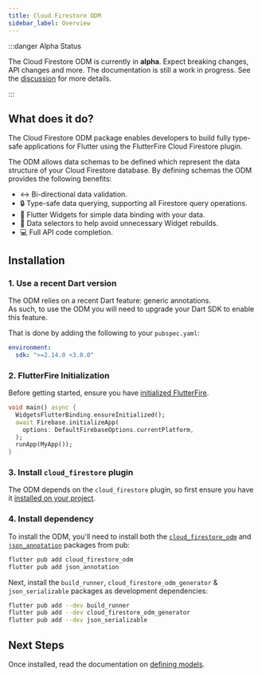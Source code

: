 ```yaml
---
title: Cloud Firestore ODM
sidebar_label: Overview
---
```


:::danger Alpha Status

The Cloud Firestore ODM is currently in **alpha**. Expect breaking changes, API changes and more. The documentation is still a work in progress.
See the [discussion](https://github.com/FirebaseExtended/flutterfire/discussions/7475) for more details.

:::

##  What does it do?

The Cloud Firestore ODM package enables developers to build fully type-safe applications for Flutter using the FlutterFire Cloud Firestore plugin.

The ODM allows data schemas to be defined which represent the data structure of your Cloud Firestore database. By defining schemas the ODM provides the following benefits:

- ↔️ Bi-directional data validation.
- 🔒 Type-safe data querying, supporting all Firestore query operations.
- 🔄 Flutter Widgets for simple data binding with your data.
- 🎯 Data selectors to help avoid unnecessary Widget rebuilds.
- 💻 Full API code completion.

## Installation

### 1. Use a recent Dart version

The ODM relies on a recent Dart feature: generic annotations.  
As such, to use the ODM you will need to upgrade your Dart SDK to enable this feature.

That is done by adding the following to your `pubspec.yaml`:

```yaml
environment:
  sdk: ">=2.14.0 <3.0.0"
```

### 2. FlutterFire Initialization

Before getting started, ensure you have [initialized FlutterFire](../overview.mdx).

```dart
void main() async {
  WidgetsFlutterBinding.ensureInitialized();
  await Firebase.initializeApp(
    options: DefaultFirebaseOptions.currentPlatform,
  );
  runApp(MyApp());
}
```

### 3. Install `cloud_firestore` plugin

The ODM depends on the `cloud_firestore` plugin, so first ensure you have it [installed on your project](../firestore/overview.mdx#installation).

### 4. Install dependency

To install the ODM, you'll need to install both the [`cloud_firestore_odm`](https://pub.dev/packages/cloud_firestore_odm) and [`json_annotation`](https://pub.dev/packages/json_annotation) packages
from pub:

```bash
flutter pub add cloud_firestore_odm
flutter pub add json_annotation
```

Next, install the `build_runner`, `cloud_firestore_odm_generator` & `json_serializable` packages as development dependencies:

```bash
flutter pub add --dev build_runner
flutter pub add --dev cloud_firestore_odm_generator
flutter pub add --dev json_serializable
```

## Next Steps

Once installed, read the documentation on [defining models](./defining-models).
